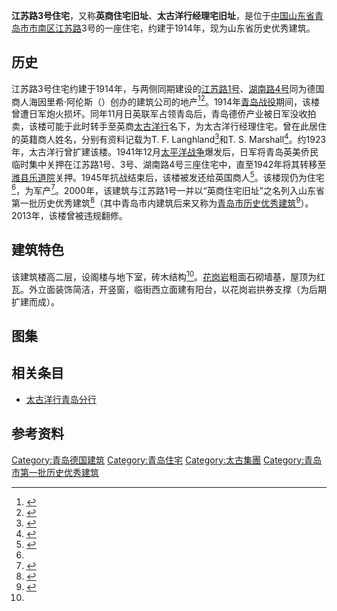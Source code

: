 {{Infobox building
| building_name       = 江苏路3号住宅
| image               = 青岛江苏路3号.jpg
| image_size          = 
| caption             = <small>江苏路3号，2015年1月</small>
| alternate_names     = 
| architectural_style = 
| location            = [[青岛市|青岛市]][[市南区|市南区]]
| address             = [[江苏路_(青岛)|江苏路]]3号
| current_tenants     = 
| start_date          = 
| completion_date     = 约1914年
| renovation_date     = 
| demolition_date     = 
| destruction_date    = 
| cost                = 
| height              = 
| floor_count         = 2层
| floor_area          = 
| owner               = 
| architect           = 
| architecture_firm   = 
| developer           = H. Ahrens
| engineer            = 
}}
{{coord|36|3|45.5|N|120|19|18.5|E|type:landmark|display=title}}

'''江苏路3号住宅'''，又称'''英商住宅旧址'''、'''太古洋行经理宅旧址'''，是位于[[中国|中国]][[山东省|山东省]][[青岛市|青岛市]][[市南区|市南区]][[江苏路_(青岛)|江苏路]]3号的一座住宅，约建于1914年，现为山东省历史优秀建筑。

==历史==
江苏路3号住宅约建于1914年，与两侧同期建设的[[江苏路1号住宅|江苏路1号]]、[[湖南路4号住宅|湖南路4号]]同为德国商人海因里希·阿伦斯（{{lang-de|Heinrich Ahrens}}）创办的建筑公司的地产<ref>{{cite web|url=http://www.tsingtau.org/kataster-karten-tsingtau-1914/|title=Katasterkarten Tsingtau|author=Landamt Tsingtau|date=1913|access-date=2017-03-26|archive-url=https://web.archive.org/web/20170702010103/http://www.tsingtau.org/kataster-karten-tsingtau-1914/|archive-date=2017-07-02|dead-url=no}}</ref><ref>{{cite web|url=https://www.tsingtau.org/wp-content/uploads/2015/02/Adressbuch_Juli_1914.pdf|title=Adress-Buch des Deutschen Kiautschou-Gebiets und der Provinz Schantung|date=1914-07|work=|publisher=Verlag von Otto Rose, Buchhandlung, Tsingtau|access-date=2020-09-22|archive-date=2018-06-04|archive-url=https://web.archive.org/web/20180604222037/https://www.tsingtau.org/wp-content/uploads/2015/02/Adressbuch_Juli_1914.pdf|dead-url=no}}</ref>。1914年[[青岛战役|青岛战役]]期间，该楼曾遭日军炮火损坏。同年11月日英联军占领青岛后，青岛德侨产业被日军没收拍卖，该楼可能于此时转手至英商[[太古洋行|太古洋行]]名下，为太古洋行经理住宅。曾在此居住的英籍商人姓名，分别有资料记载为T. F. Langhland<ref Name=lao>{{cite book|title=《青岛老楼故事》|author=鲁海|publisher=青岛出版社|year=2016|isbn=978-7-5552-1806-7|location=青岛}}</ref>和T. S. Marshall<ref Name=zhong>{{Cite book|title=《中国近代建筑总览·青岛篇》|author=徐飞鹏 张复合 村松伸 堀内正昭|publisher=中国建筑工业出版社|year=1992|isbn=7-112-01483-2|location=北京}}</ref>。约1923年，太古洋行曾扩建该楼。1941年12月[[太平洋战争|太平洋战争]]爆发后，日军将青岛英美侨民临时集中关押在江苏路1号、3号、湖南路4号三座住宅中，直至1942年将其转移至[[潍县乐道院|潍县乐道院]]关押。1945年抗战结束后，该楼被发还给英国商人<ref Name=lao>{{cite book|title=《青岛老楼故事》|author=鲁海|publisher=青岛出版社|year=2016|isbn=978-7-5552-1806-7|location=青岛}}</ref>。该楼现仍为住宅<ref Name=zhong/>，为军产<ref>{{cite web|url=http://sdlsyxjz.com/ShowProinfo.aspx?pid=159&type=%E9%9D%92%E5%B2%9B%E5%B8%82&cityid=17|title=英商住宅旧址|date=|author=山东省城乡规划设计研究院|website=山东省历史优秀建筑网}}</ref>。2000年，该建筑与江苏路1号一并以“英商住宅旧址”之名列入山东省第一批历史优秀建筑<ref>{{cite book|author=|chapter-url=http://lib.sdsqw.cn/bin/mse.exe?seachword=&K=g0&A=56&rec=17&list=&page=&run=13|chapter=第一篇 城市规划，第四章 历史文化遗产保护，第二节 历史优秀建筑保护|title=《山东省志·建设志（1986—2005）》|editor=山东省地方史志编纂委员会|year=2018|publisher=[[山东人民出版社|山东人民出版社]]|location=济南|isbn=978-7-209-11183-6|access-date=2020-09-22|archive-date=2020-10-01|archive-url=https://web.archive.org/web/20201001182925/http://lib.sdsqw.cn/bin/mse.exe?seachword=&K=g0&A=56&rec=17&list=&page=&run=13|dead-url=no}}</ref>（其中青岛市内建筑后来又称为[[青岛市历史优秀建筑|青岛市历史优秀建筑]]<ref>{{cite web|url=http://www.qingdao.gov.cn/n172/n3776152/n3776203/n3779237/n3779247/100020071027616743.html|title=关于公布青岛市第二批历史优秀建筑的通知|date=2006-05-20|author=青岛市规划局 青岛市文化局|publisher=青岛政务网|access-date=2018-06-20|archive-url=https://web.archive.org/web/20180707172326/http://www.qingdao.gov.cn/n172/n3776152/n3776203/n3779237/n3779247/100020071027616743.html|archive-date=2018-07-07|dead-url=yes}}</ref>）。2013年，该楼曾被违规翻修。

==建筑特色==
该建筑楼高二层，设阁楼与地下室，砖木结构<ref Name=zhong/>。[[花岗岩|花岗岩]]粗面石砌墙基，屋顶为红瓦{{link-en|蒙莎屋顶|Mansard roof}}。外立面装饰简洁，开竖窗，临街西立面建有阳台，以花岗岩拱券支撑（为后期扩建而成）。

==图集==
{{Gallery
|width=225
|height=150
|File:青岛江苏路南段被轰炸情况.jpg|<small>1914年青岛战役后，江苏路3号（右侧）与湖南路4号（左侧）受损状况，最右侧为江苏路1号</small>
|File:青岛江苏路1910年代明信片.jpg|<small>日军占领后的青岛江苏路南段，右侧为今江苏路1号与3号</small>
|File:Zhongshan Road Shangquan, Qingdao, Shandong, China - panoramio (104).jpg|<small>江苏路3号，2012年</small>
|File:Zhongshan Road Shangquan, Qingdao, Shandong, China - panoramio (111).jpg|<small>江苏路3号，2013年</small>
}}

==相关条目==
*[[太古洋行青岛分行|太古洋行青岛分行]]

== 参考资料 ==
{{reflist}}

{{青岛德国建筑}}
[[Category:青岛德国建筑|Category:青岛德国建筑]]
[[Category:青岛住宅|Category:青岛住宅]]
[[Category:太古集團|Category:太古集團]]
[[Category:青岛市第一批历史优秀建筑|Category:青岛市第一批历史优秀建筑]]